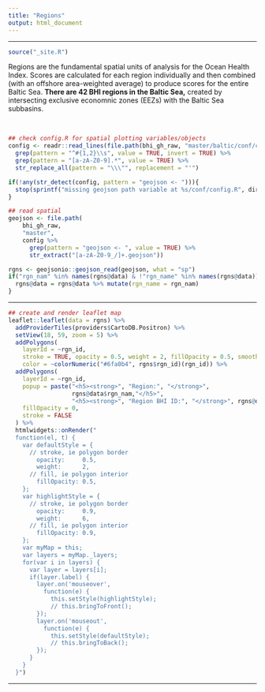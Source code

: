 ```yaml
---
title: "Regions"
output: html_document
---
```


---

```r
source("_site.R")
```

Regions are the fundamental spatial units of analysis for the Ocean Health Index. Scores are calculated for each region individually and then combined (with an offshore area-weighted average) to produce scores for the entire Baltic Sea.  **There are 42 BHI regions in the Baltic Sea,** created by intersecting exclusive economnic zones (EEZs) with the Baltic Sea subbasins.

<br>

```r

## check config.R for spatial plotting variables/objects
config <- readr::read_lines(file.path(bhi_gh_raw, "master/baltic/conf/config.R")) %>% 
  grep(pattern = "^#{1,2}\\s", value = TRUE, invert = TRUE) %>% 
  grep(pattern = "[a-zA-Z0-9].*", value = TRUE) %>% 
  str_replace_all(pattern = "\\\"", replacement = "'")

if(!any(str_detect(config, pattern = "geojson <- "))){
  stop(sprintf("missing geojson path variable at %s/conf/config.R", dir_scenario_gh))
}

## read spatial
geojson <- file.path(
    bhi_gh_raw, 
    "master",
    config %>% 
      grep(pattern = "geojson <- ", value = TRUE) %>% 
      str_extract("[a-zA-Z0-9_/]+.geojson"))

rgns <- geojsonio::geojson_read(geojson, what = "sp")
if("rgn_nam" %in% names(rgns@data) & !"rgn_name" %in% names(rgns@data)){
  rgns@data = rgns@data %>% mutate(rgn_name = rgn_nam)
}
```

---

```r
## create and render leaflet map
leaflet::leaflet(data = rgns) %>%
  addProviderTiles(providers$CartoDB.Positron) %>%
  setView(18, 59, zoom = 5) %>%
  addPolygons(
    layerId = ~rgn_id,
    stroke = TRUE, opacity = 0.5, weight = 2, fillOpacity = 0.5, smoothFactor = 0.5,
    color = ~colorNumeric("#6fa0b4", rgns$rgn_id)(rgn_id)) %>%
  addPolygons(
    layerId = ~rgn_id,
    popup = paste("<h5><strong>", "Region:", "</strong>",
                  rgns@data$rgn_nam,"</h5>",
                  "<h5><strong>", "Region BHI ID:", "</strong>", rgns@data$rgn_id, "</h5>"),
    fillOpacity = 0,
    stroke = FALSE
  ) %>% 
  htmlwidgets::onRender("
  function(el, t) {
    var defaultStyle = {
      // stroke, ie polygon border
        opacity:     0.5,
        weight:      2,
      // fill, ie polygon interior
        fillOpacity: 0.5,
    };
    var highlightStyle = {
      // stroke, ie polygon border
        opacity:     0.9,
        weight:      6,
      // fill, ie polygon interior
        fillOpacity: 0.9,
    };
    var myMap = this;
    var layers = myMap._layers;
    for(var i in layers) {
      var layer = layers[i];
      if(layer.label) {
        layer.on('mouseover',
          function(e) {
            this.setStyle(highlightStyle);
            // this.bringToFront();
        });
        layer.on('mouseout',
          function(e) {
            this.setStyle(defaultStyle);
            // this.bringToBack();
        });
      }
    }
  }")
```

---
